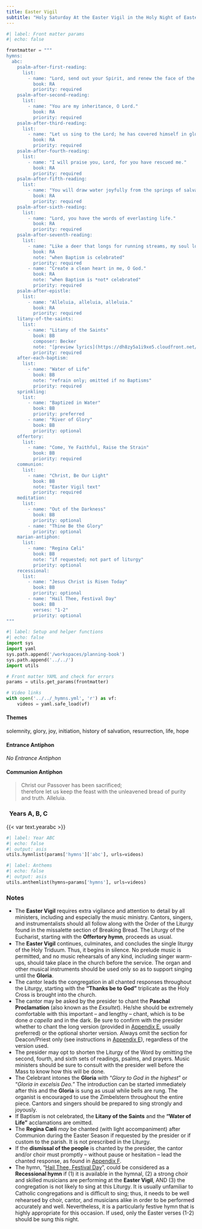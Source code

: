 ```yaml
---
title: Easter Vigil
subtitle: "Holy Saturday At the Easter Vigil in the Holy Night of Easter"
---
```


```python
#| label: Front matter params
#| echo: false

frontmatter = """
hymns:
  abc:
    psalm-after-first-reading:
      list:
        - name: "Lord, send out your Spirit, and renew the face of the earth."
          book: RA
          priority: required
    psalm-after-second-reading:
      list:
        - name: "You are my inheritance, O Lord."
          book: RA
          priority: required
    psalm-after-third-reading:
      list:
        - name: "Let us sing to the Lord; he has covered himself in glory."
          book: RA
          priority: required
    psalm-after-fourth-reading:
      list:
        - name: "I will praise you, Lord, for you have rescued me."
          book: RA
          priority: required
    psalm-after-fifth-reading:
      list:
        - name: "You will draw water joyfully from the springs of salvation."
          book: RA
          priority: required
    psalm-after-sixth-reading:
      list:
        - name: "Lord, you have the words of everlasting life."
          book: RA
          priority: required
    psalm-after-seventh-reading:
      list:
        - name: "Like a deer that longs for running streams, my soul longs for you, my God."
          book: RA
          note: "when Baptism is celebrated"
          priority: required
        - name: "Create a clean heart in me, O God."
          book: RA
          note: "when Baptism is *not* celebrated"
          priority: required
    psalm-after-epistle:
      list:
        - name: "Alleluia, alleluia, alleluia."
          book: RA
          priority: required
    litany-of-the-saints:
      list:
        - name: "Litany of the Saints"
          book: BB
          composer: Becker
          note: "[preview lyrics](https://dh8zy5a1i9xe5.cloudfront.net/shared/pdf/preview/30117884.pdf); omitted if no Baptisms"
          priority: required
    after-each-baptism:
      list:
        - name: "Water of Life"
          book: BB
          note: "refrain only; omitted if no Baptisms"
          priority: required
    sprinkling:
      list:
        - name: "Baptized in Water"
          book: BB
          priority: preferred
        - name: "River of Glory"
          book: BB
          priority: optional
    offertory:
      list:
        - name: "Come, Ye Faithful, Raise the Strain"
          book: BB
          priority: required
    communion:
      list:
        - name: "Christ, Be Our Light"
          book: BB
          note: "Easter Vigil text"
          priority: required
    meditation:
      list:
        - name: "Out of the Darkness"
          book: BB
          priority: optional
        - name: "Thine Be the Glory"
          priority: optional
    marian-antiphon:
      list:
        - name: "Regina Cæli"
          book: BB
          note: "if requested; not part of liturgy"
          priority: optional
    recessional:
      list:
        - name: "Jesus Christ is Risen Today"
          book: BB
          priority: optional
        - name: "Hail Thee, Festival Day"
          book: BB
          verses: "1-2"
          priority: optional
"""
```

```python
#| label: Setup and helper functions
#| echo: false
import sys
import yaml
sys.path.append('/workspaces/planning-book')
sys.path.append('../../')
import utils

# Front matter YAML and check for errors
params = utils.get_params(frontmatter)

# Video links
with open('../../_hymns.yml', 'r') as vf:
    videos = yaml.safe_load(vf)
```

:::  {.red}
#### **Themes**
:::

solemnity, glory, joy, initiation, history of salvation, resurrection, life, hope

:::  {.red}
#### **Entrance Antiphon**
:::

*No Entrance Antiphon* 

:::  {.red}
#### **Communion Antiphon**
:::

> Christ our Passover has been sacrificed;  
> therefore let us keep the feast with the unleavened bread of purity and truth. Alleluia.

::: {.titlered}
### &nbsp; Years A, B, C
:::
{{< var text.yearabc >}}

```python
#| label: Year ABC
#| echo: false
#| output: asis
utils.hymnlist(params['hymns']['abc'], urls=videos)
```


```python
#| label: Anthems
#| echo: false
#| output: asis
utils.anthemlist(hymns=params['hymns'], urls=videos)
```

::: {.red}
### Notes
:::

* The **Easter Vigil** requires extra vigilance and attention to detail by all ministers, including and especially the music ministry. Cantors, singers, and instrumentalists should all follow along with the Order of the
Liturgy found in the missalette section of Breaking Bread. The Liturgy of
the Eucharist, starting with the **Oﬀertory hymn**, proceeds as usual.
* The **Easter Vigil** continues, culminates, and concludes the single liturgy of the Holy Triduum. Thus, it begins in silence. No prelude music is permitted, and no music rehearsals of any kind, including singer
warm-ups, should take place in the church before the service. The organ
and other musical instruments should be used only so as to support
singing until the **Gloria**.
* The cantor leads the congregation in all chanted responses throughout
the Liturgy, starting with the **“Thanks be to God”** triplicate as the
Holy Cross is brought into the church.
* The cantor may be asked by the presider to chant the **Paschal
Proclamation** (also known as the *Exsultet*). He/she should be
extremely comfortable with this important – and lengthy – chant, which
is to be done *a capella* and in the dark. Be sure to confirm with the
presider whether to chant the long version (provided in [Appendix E](../appendices/E-easter-proclamation.qmd), usually preferred) or the optional shorter version. Always omit the section for Deacon/Priest only (see instructions in [Appendix E](../appendices/E-easter-proclamation.qmd)), regardless of the version used.
* The presider may opt to shorten the Liturgy of the Word by omitting the
second, fourth, and sixth sets of readings, psalms, and prayers. Music
ministers should be sure to consult with the presider well before the Mass
to know how this will be done.
* The Celebrant intones the **Gloria** with “*Glory to God in the highest*” or “*Gloria in excelsis Deo.*” The introduction can be started immediately after this and the **Gloria** is sung as usual while bells are rung. The organist is encouraged to use the Zimbelstern throughout the entire piece. Cantors and singers should be prepared to sing strongly and joyously.
* If Baptism is not celebrated, the **Litany of the Saints** and the
**“Water of Life”** acclamations are omitted.
* The **Regina Cæli** *may* be chanted (with light accompaniment) after
Communion during the Easter Season if requested by the presider or if
custom to the parish. It is not prescribed in the Liturgy.
* If the **dismissal of the people** is chanted by the presider, the cantor
and/or choir must promptly – without pause or hesitation – lead the
chanted response, as found in [Appendix F](../holy-week/easter-vigil.qmd).
* The hymn, “[Hail Thee, Festival Day](https://www.youtube.com/watch?v=cQvb8SN6RlU)”, could be considered as a **Recessional hymn** if (1) it is available in the hymnal, (2) a strong choir and skilled musicians are performing at the **Easter Vigil**, AND (3) the congregation is not likely to sing at this Liturgy. It is usually unfamiliar to Catholic congregations and is diﬃcult to sing; thus, it needs to be well rehearsed by choir, cantor, and musicians alike in order to be performed accurately and well. Nevertheless, it is a particularly festive hymn that is highly appropriate for this occasion. If used, only the Easter verses (1-2) should be sung this night.